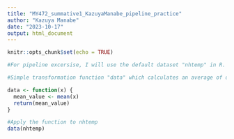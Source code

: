 ```yaml
---
title: "MY472_summative1_KazuyaManabe_pipeline_practice"
author: "Kazuya Manabe"
date: "2023-10-17"
output: html_document
---
```


```r
knitr::opts_chunk$set(echo = TRUE)
```


```r
#For pipeline excersise, I will use the default dataset "nhtemp" in R.

#Simple transformation function "data" which calculates an average of dataset:

data <- function(x) {
  mean_value <- mean(x)
  return(mean_value)
}

#Apply the function to nhtemp
data(nhtemp)
```

